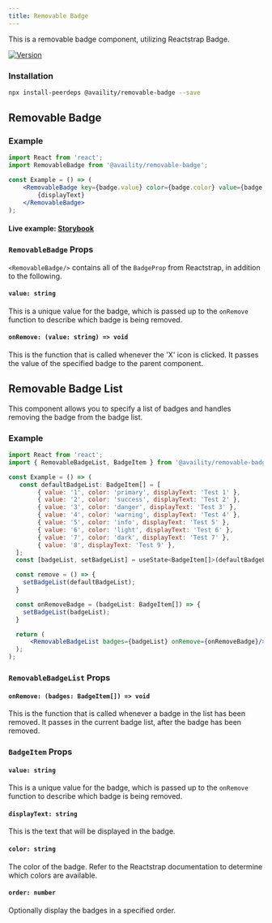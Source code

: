 ```yaml
---
title: Removable Badge
---
```


This is a removable badge component, utilizing Reactstrap Badge.

[![Version](https://img.shields.io/npm/v/@availity/removable-badge.svg?style=for-the-badge)](https://www.npmjs.com/package/@availity/removable-badge)

### Installation

```bash
npx install-peerdeps @availity/removable-badge --save
```

##  Removable Badge

### Example

```jsx
import React from 'react';
import RemovableBadge from '@availity/removable-badge';

const Example = () => (
    <RemovableBadge key={badge.value} color={badge.color} value={badge.value} onRemove={remove}>
        {displayText}
    </RemovableBadge>
);
```

#### Live example: <a href="https://availity.github.io/availity-react/storybook/?path=/story/components-header--default"> Storybook</a>

### `RemovableBadge` Props

`<RemovableBadge/>` contains all of the `BadgeProp` from Reactstrap, in addition to the following.

#### `value: string`

This is a unique value for the badge, which is passed up to the `onRemove` function to describe which badge is being removed.

#### `onRemove: (value: string) => void`

This is the function that is called whenever the 'X' icon is clicked. It passes the value of the specified badge to the parent component.

## Removable Badge List

This component allows you to specify a list of badges and handles removing the badge from the badge list. 

### Example

```jsx
import React from 'react';
import { RemovableBadgeList, BadgeItem } from '@availity/removable-badge';

const Example = () => (
   const defaultBadgeList: BadgeItem[] = [
        { value: '1', color: 'primary', displayText: 'Test 1' },
        { value: '2', color: 'success', displayText: 'Test 2' },
        { value: '3', color: 'danger', displayText: 'Test 3' },
        { value: '4', color: 'warning', displayText: 'Test 4' },
        { value: '5', color: 'info', displayText: 'Test 5' },
        { value: '6', color: 'light', displayText: 'Test 6' },
        { value: '7', color: 'dark', displayText: 'Test 7' },
        { value: '8', displayText: 'Test 9' },
  ];
  const [badgeList, setBadgeList] = useState<BadgeItem[]>(defaultBadgeList);

  const remove = () => {
    setBadgeList(defaultBadgeList);
  }

  const onRemoveBadge = (badgeList: BadgeItem[]) => {
    setBadgeList(badgeList);
  }

  return (
      <RemovableBadgeList badges={badgeList} onRemove={onRemoveBadge}/>
  );
);
```

### `RemovableBadgeList` Props

#### `onRemove: (badges: BadgeItem[]) => void`

This is the function that is called whenever a badge in the list has been removed. It passes in the current badge list, after the badge has been removed. 

### `BadgeItem` Props

#### `value: string`

This is a unique value for the badge, which is passed up to the `onRemove` function to describe which badge is being removed.

#### `displayText: string`

This is the text that will be displayed in the badge.

#### `color: string`

The color of the badge. Refer to the Reactstrap documentation to determine which colors are available. 

#### `order: number`

Optionally display the badges in a specified order.